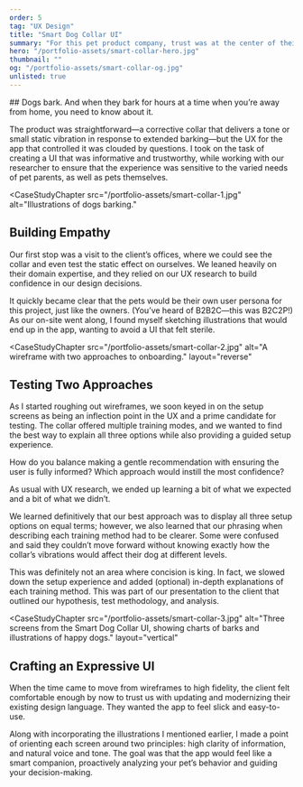 ```yaml
---
order: 5
tag: "UX Design"
title: "Smart Dog Collar UI"
summary: "For this pet product company, trust was at the center of their brand experience. When they introduced a new corrective collar that could be controlled via an app, my team helped assure them that our proposed designs would live up to their standard through transparent testing and iteration."
hero: "/portfolio-assets/smart-collar-hero.jpg"
thumbnail: ""
og: "/portfolio-assets/smart-collar-og.jpg"
unlisted: true
---
```


<CaseStudyProblemStatement>
## Dogs bark. And when they bark for hours at a time when you’re away from home, you need to know about it.

The product was straightforward—a corrective collar that delivers a tone or small static vibration in response to extended barking—but the UX for the app that controlled it was clouded by questions. I took on the task of creating a UI that was informative and trustworthy, while working with our researcher to ensure that the experience was sensitive to the varied needs of pet parents, as well as pets themselves.
</CaseStudyProblemStatement>

<CaseStudyChapter
src="/portfolio-assets/smart-collar-1.jpg"
alt="Illustrations of dogs barking."
>
## Building Empathy
Our first stop was a visit to the client’s offices, where we could see the collar and even test the static effect on ourselves. We leaned heavily on their domain expertise, and they relied on our UX research to build confidence in our design decisions.

It quickly became clear that the pets would be their own user persona for this project, just like the owners. (You’ve heard of B2B2C—this was B2C2P!)
As our on-site went along, I found myself sketching illustrations that would end up in the app, wanting to avoid a UI that felt sterile.
</CaseStudyChapter>

<CaseStudyChapter
src="/portfolio-assets/smart-collar-2.jpg"
alt="A wireframe with two approaches to onboarding."
layout="reverse"
>
## Testing Two Approaches
As I started roughing out wireframes, we soon keyed in on the setup screens as being an inflection point in the UX and a prime candidate for testing.
The collar offered multiple training modes, and we wanted to find the best way to explain all three options while also providing a guided setup experience.

How do you balance making a gentle recommendation with ensuring the user is fully informed? Which approach would instill the most confidence?
</CaseStudyChapter>

<CaseStudyCallout headline="Applying Our Learnings">
As usual with UX research, we ended up learning a bit of what we expected and a bit of what we didn’t.

We learned definitively that our best approach was to display all three setup options on equal terms; however, we also learned that our phrasing when describing each training method had to be clearer. Some were confused and said they couldn’t move forward without knowing exactly how the collar’s vibrations would affect their dog at different levels.

This was definitely not an area where concision is king. In fact, we slowed down the setup experience and added (optional) in-depth explanations of each training method. This was part of our presentation to the client that outlined our hypothesis, test methodology, and analysis.
</CaseStudyCallout>

<CaseStudyChapter
src="/portfolio-assets/smart-collar-3.jpg"
alt="Three screens from the Smart Dog Collar UI, showing charts of barks and illustrations of happy dogs."
layout="vertical"
>
## Crafting an Expressive UI
When the time came to move from wireframes to high fidelity, the client felt comfortable enough by now to trust us with updating and modernizing their existing design language. They wanted the app to feel slick and easy-to-use.

Along with incorporating the illustrations I mentioned earlier, I made a point of orienting each screen around two principles: high clarity of information, and natural voice and tone. The goal was that the app would feel like a smart companion, proactively analyzing your pet’s behavior and guiding your decision-making.
</CaseStudyChapter>
